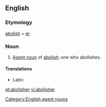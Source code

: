==English==

===Etymology===
[[abolish]] + [[er]]

===Noun===
{{en-noun}}
# [[agent noun|Agent noun]] of [[abolish]]; one who abolishes.

====Translations====
* Latin: {{t-|la|abolitor|m}}

[[Category:English agent nouns]]


[[pt:abolisher]]
[[vi:abolisher]]